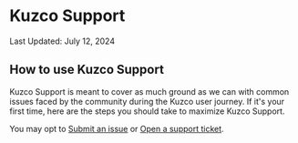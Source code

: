 
# Kuzco Support

<Callout type="warning">
	Last Updated: July 12, 2024
</Callout>

## How to use Kuzco Support

Kuzco Support is meant to cover as much ground as we can with common issues faced by the community during the Kuzco user journey. If it's your first time, here are the steps you should take to maximize Kuzco Support.

You may opt to [Submit an issue](https://github.com/context-labs/kuzco-docs/issues/new?title=Feedback%20for%20“FAQs”&labels=feedback) or [Open a support ticket](https://discord.gg/kuzco).
